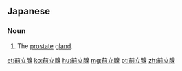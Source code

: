 ==Japanese==
{{ja-kanjitab|ぜん|りつ|せん|yomi=on}}

===Noun===
{{ja-noun|ぜんりつせん}}

# {{lb|ja|anatomy|sort=せんりつせん'}} The [[prostate]] [[gland]].

[[et:前立腺]]
[[ko:前立腺]]
[[hu:前立腺]]
[[mg:前立腺]]
[[pt:前立腺]]
[[zh:前立腺]]